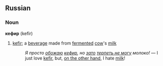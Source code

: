 ==Russian==
===Noun===
'''кефир''' (kefir)
#[[kefir]]; a [[beverage]] made from [[fermented]] [[cow]]'s [[milk]]
#: ''Я просто [[обожать|обожаю]] [[кефир]], но [[зато]] [[терпеть не могу]] молоко!'' &mdash; I just love [[kefir]], but, [[on the other hand]], I hate [[milk]]!